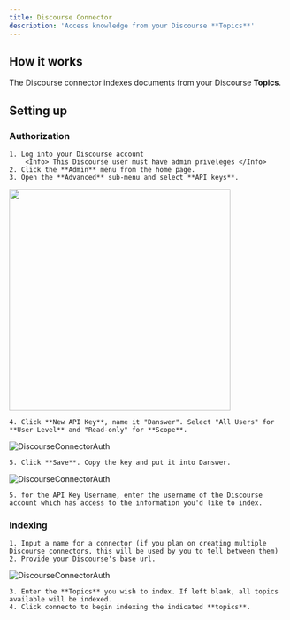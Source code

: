 ```yaml
---
title: Discourse Connector
description: 'Access knowledge from your Discourse **Topics**'
---
```


## How it works
The Discourse connector indexes documents from your Discourse **Topics**. 

## Setting up
### Authorization
    1. Log into your Discourse account
        <Info> This Discourse user must have admin priveleges </Info>
    2. Click the **Admin** menu from the home page.
    3. Open the **Advanced** sub-menu and select **API keys**.

<img src="/images/connectors/Discourse/discourse_1.gif" width="400" height="auto" />

    4. Click **New API Key**, name it "Danswer". Select "All Users" for **User Level** and "Read-only" for **Scope**.

![DiscourseConnectorAuth](/images/connectors/Discourse/discourse_2.gif)

    5. Click **Save**. Copy the key and put it into Danswer.

![DiscourseConnectorAuth](/images/connectors/Discourse/discourse_3.gif)

    5. for the API Key Username, enter the username of the Discourse account which has access to the information you'd like to index.

### Indexing
    1. Input a name for a connector (if you plan on creating multiple Discourse connectors, this will be used by you to tell between them)
    2. Provide your Discourse's base url.

![DiscourseConnectorAuth](/images/connectors/Discourse/discourse_4.gif)

    3. Enter the **Topics** you wish to index. If left blank, all topics available will be indexed.
    4. Click connecto to begin indexing the indicated **topics**.


